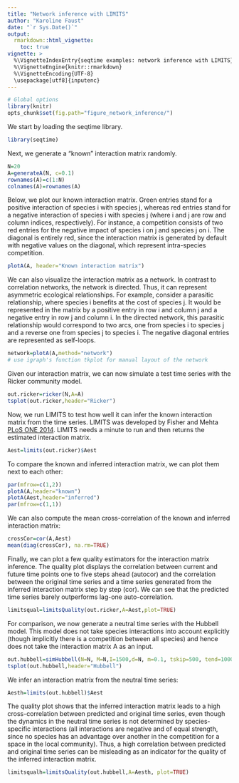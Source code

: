 ```yaml
---
title: "Network inference with LIMITS"
author: "Karoline Faust"
date: "`r Sys.Date()`"
output:
  rmarkdown::html_vignette:
    toc: true
vignette: >
  %\VignetteIndexEntry{seqtime examples: network inference with LIMITS}
  %\VignetteEngine{knitr::rmarkdown}
  %\VignetteEncoding{UTF-8}
  \usepackage[utf8]{inputenc}
---
```


```r
# Global options
library(knitr)
opts_chunk$set(fig.path="figure_network_inference/")
```

We start by loading the seqtime library.

```r
library(seqtime)
```

Next, we generate a "known" interaction matrix randomly.

```r
N=20
A=generateA(N, c=0.1)
rownames(A)=c(1:N)
colnames(A)=rownames(A)
```

Below, we plot our known interaction matrix. Green entries stand for a positive interaction of species i with species j, whereas red entries stand for a negative interaction of species i with species j (where i and j are row and column indices, respectively). For instance, a competition consists of two red entries for the negative impact of species i on j and species j on i. The diagonal is entirely red, since the interaction matrix is generated by default with negative values on the diagonal, which represent intra-species competition.

```r
plotA(A, header="Known interaction matrix")
```

We can also visualize the interaction matrix as a network. In contrast to correlation networks, the network is directed. 
Thus, it can represent asymmetric ecological relationships. For example, consider a parasitic relationship, where species i benefits at the cost of species j. It would be represented in the matrix by a positive entry in row i and column j and a negative entry in row j and column i. In the directed network, this parasitic relationship would correspond to two arcs, one from species i to species j and a reverse one from species j to species i. The negative diagonal entries are represented as self-loops.

```r
network=plotA(A,method="network")
# use igraph's function tkplot for manual layout of the network
```

Given our interaction matrix, we can now simulate a test time series with the Ricker community model.

```r
out.ricker=ricker(N,A=A)
tsplot(out.ricker,header="Ricker")
```

Now, we run LIMITS to test how well it can infer the known interaction matrix from the time series. LIMITS was developed by Fisher and Mehta [PLoS ONE 2014](http://journals.plos.org/plosone/article?id=10.1371/journal.pone.0102451).
LIMITS needs a minute to run and then returns the estimated interaction matrix.

```r
Aest=limits(out.ricker)$Aest
```

To compare the known and inferred interaction matrix, we can plot them next to each other:

```r
par(mfrow=c(1,2))
plotA(A,header="known")
plotA(Aest,header="inferred")
par(mfrow=c(1,1))
```

We can also compute the mean cross-correlation of the known and inferred interaction matrix:

```r
crossCor=cor(A,Aest)
mean(diag(crossCor), na.rm=TRUE)
```

Finally, we can plot a few quality estimators for the interaction matrix inference. The quality plot displays the correlation between current and future time points one to five steps ahead (autocor) and the correlation between the original time series and a time series generated from the inferred interaction matrix step by step (cor). We can see that the predicted time series barely outperforms lag-one auto-correlation.

```r
limitsqual=limitsQuality(out.ricker,A=Aest,plot=TRUE)
```

For comparison, we now generate a neutral time series with the Hubbell model. This model does not take species interactions into account explicitly (though implicitly there is a competition between all species) and hence does not take the interaction matrix A as an input.

```r
out.hubbell=simHubbell(N=N, M=N,I=1500,d=N, m=0.1, tskip=500, tend=1000)
tsplot(out.hubbell,header="Hubbell")
```

We infer an interaction matrix from the neutral time series:

```r
Aesth=limits(out.hubbell)$Aest
```

The quality plot shows that the inferred interaction matrix leads to a high cross-correlation between predicted and original time series, even though the dynamics in the neutral time series is not determined by species-specific interactions (all interactions are negative and of equal strength, since no species has an advantage over another in the competition for a space in the local community).
Thus, a high correlation between predicted and original time series can be misleading as an indicator for the quality of the inferred interaction matrix.

```r
limitsqualh=limitsQuality(out.hubbell,A=Aesth, plot=TRUE)
```

